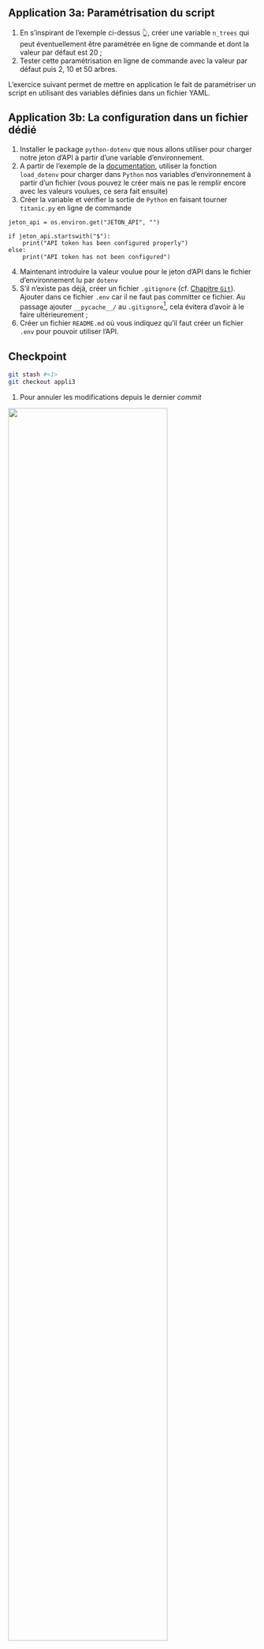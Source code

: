 ::: {.callout-tip}
## Application 3a: Paramétrisation du script

1. En s'inspirant de l'exemple ci-dessus 👆️,
créer une variable `n_trees` qui peut éventuellement être paramétrée en ligne de commande
et dont la valeur par défaut est 20 ;
2. Tester cette paramétrisation en ligne de commande avec la valeur par défaut
puis 2, 10 et 50 arbres.
:::

L'exercice suivant permet de mettre en application le fait de paramétriser
un script en utilisant des variables définies dans un fichier YAML.


::: {.callout-tip}
## Application 3b: La configuration dans un fichier dédié

1. Installer le package `python-dotenv` que nous allons utiliser pour charger notre jeton d'API à partir d'une variable d'environnement.
2. A partir de l'exemple de la [documentation](https://pypi.org/project/python-dotenv/), utiliser la fonction `load_dotenv` pour charger dans `Python` nos variables d'environnement à partir d'un fichier (vous pouvez le créer mais ne pas le remplir encore avec les valeurs voulues, ce sera fait ensuite)
3. Créer la variable et vérifier la sortie de `Python` en faisant tourner `titanic.py` en ligne de commande


```.python
jeton_api = os.environ.get("JETON_API", "")

if jeton_api.startswith("$"):
    print("API token has been configured properly")
else:
    print("API token has not been configured")
```

4. Maintenant introduire la valeur voulue pour le jeton d'API dans le fichier d'environnement lu par `dotenv`
5. S'il n'existe pas déjà, créer un fichier `.gitignore` (cf. [Chapitre `Git`](/chapters/git.qmd)). Ajouter dans ce fichier `.env` car il ne faut pas committer ce fichier. Au passage ajouter `__pycache__/` au `.gitignore`[^pycache], cela
évitera d'avoir à le faire ultérieurement ;
1. Créer un fichier `README.md` où vous indiquez qu'il faut créer un fichier `.env` pour
pouvoir utiliser l'API.

[^fileexist]: Ici, le jeton d'API n'est pas indispensable pour que le code
    fonctionne. Afin d'éviter une erreur non nécessaire
    lorsqu'on automatisera le processus, on peut
    créer une condition qui vérifie la présence ou non de ce fichier.
    Le script reste donc reproductible même pour un utilisateur n'ayant pas le fichier
    `secrets.yaml`.

[^pycache]: Il est normal d'avoir des dossiers `__pycache__` qui traînent en local : ils se créent automatiquement à l'exécution d'un script en `Python`. Néanmoins, il ne faut pas associer ces fichiers à `Git`, voilà pourquoi on les ajoute au `.gitignore`.


:::


::: {.callout-caution collapse="true"}
## Checkpoint

```.bash
git stash #<1>
git checkout appli3
```
1. Pour annuler les modifications depuis le dernier _commit_


![](/checkpoint.jpg){width=80% fig-align="center"}

:::
